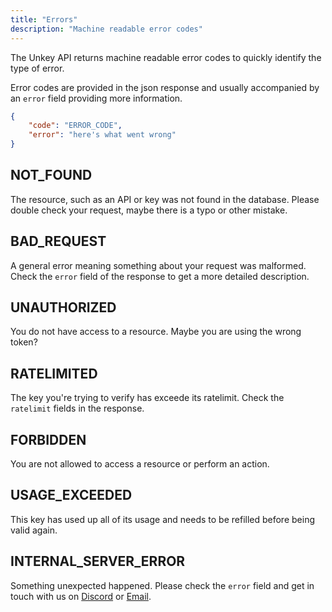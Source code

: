 ```yaml
---
title: "Errors"
description: "Machine readable error codes"
---
```



The Unkey API returns machine readable error codes to quickly identify the type of error.

Error codes are provided in the json response and usually accompanied by an `error` field providing more information.
```json
{
    "code": "ERROR_CODE",
    "error": "here's what went wrong"
}
```


## NOT_FOUND

The resource, such as an API or key was not found in the database.
Please double check your request, maybe there is a typo or other mistake.

## BAD_REQUEST

A general error meaning something about your request was malformed.
Check the `error` field of the response to get a more detailed description.

## UNAUTHORIZED

You do not have access to a resource. Maybe you are using the wrong token?

## RATELIMITED

The key you're trying to verify has exceede its ratelimit. Check the `ratelimit` fields in the response.

## FORBIDDEN

You are not allowed to access a resource or perform an action.

## USAGE_EXCEEDED

This key has used up all of its usage and needs to be refilled before being valid again.

## INTERNAL_SERVER_ERROR

Something unexpected happened.
Please check the `error` field and get in touch with us on [Discord](https://unkey.dev/discord) or [Email](mailto:andreas@unkey.dev).